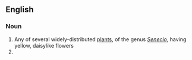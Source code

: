 ==English==

===Noun===
{{wikipedia}}
{{en-noun}}

# Any of several widely-distributed [[plant]]s, of the genus ''[[Senecio]]'', having yellow, daisylike flowers
# {{alternative spelling of|groundsill}}